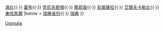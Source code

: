 {{Navbox
|name    = 烏普薩拉省
|title   = [[烏普薩拉省]][[瑞典市镇|市镇]]
|image   = [[File:Uppland vapen.svg|35px|烏普薩拉省省徽]]
|state   = uncollapsed
|imagestyle = padding-right: .5em;
|titlestyle = background: #b8d2ff;
|belowstyle = background: #e6f2ff;

|list1   = [[恩雪平市|恩雪平]]{{·}} [[海比市|海比]]{{·}} [[霍布市|霍布]]{{·}} [[克尼夫斯塔市|克尼夫斯塔]]{{·}} [[蒂耶普市|蒂耶普]]{{·}} [[乌普萨拉市|烏普薩拉]]{{·}} [[艾尔夫卡勒比市|艾爾夫卡勒比]]{{·}} [[东哈马尔市|東哈馬爾]]
|below = [[瑞典省份]]{{·}} [[瑞典]]
}}<noinclude>
[[Category:瑞典市镇模板|Uppsala]]
</noinclude>